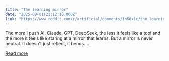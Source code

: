 ```yaml
---
title: "The learning mirror"
date: "2025-09-01T21:12:10.000Z"
link: "https://www.reddit.com/r/artificial/comments/1n60x1c/the_learning_mirror/"
---
```


The more I push AI, Claude, GPT, DeepSeek, the less it feels like a tool and the more it feels like staring at a mirror that learns.
 But a mirror is never neutral. It doesn't just reflect, it bends. ...

[Read more](https://www.reddit.com/r/artificial/comments/1n60x1c/the_learning_mirror/)
